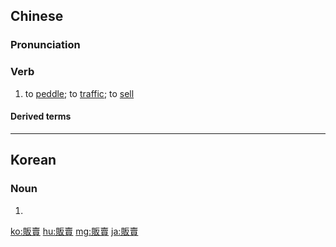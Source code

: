 {{also|販売|贩卖}}
==Chinese==
{{zh-forms|s=贩卖}}

===Pronunciation===
{{zh-pron
|m=fànmài
|ma=Zh-fànmài.ogg
|c=faan3 maai6
|h=pfs=fan-mai
|mn=hoàn-bē/hoàn-bōe
|cat=v
}}

===Verb===
{{zh-verb}}

# to [[peddle]]; to [[traffic]]; to [[sell]]

====Derived terms====
{{zh-der|人口販賣}}

{{zh-cat|Advanced}}

----

==Korean==
{{ko-hanjatab}}

===Noun===
{{ko-noun|hj|hangeul=판매}}

# {{hanja form of|판매|[[selling]], [[sale]]}}

[[ko:販賣]]
[[hu:販賣]]
[[mg:販賣]]
[[ja:販賣]]